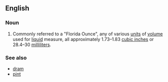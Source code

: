 ==English==

===Noun===
{{wikipedia}}
{{en-noun|sg=[[fluid]] [[ounce]]}}

# Commonly referred to a "Florida Ounce", any of various [[unit]]s of [[volume]] used for [[liquid]] measure, all approximately 1.73–1.83 [[cubic inch]]es or 28.4–30 [[milliliter]]s.

===See also===
*[[dram]]
*[[pint]]